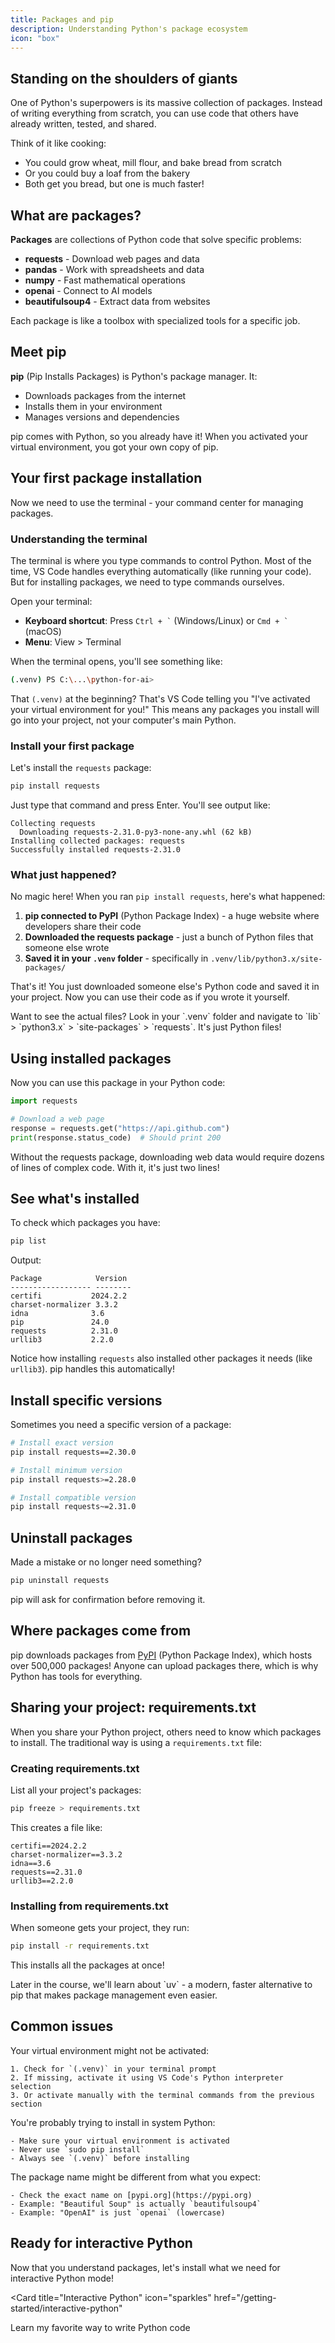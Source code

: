 ```yaml
---
title: Packages and pip
description: Understanding Python's package ecosystem
icon: "box"
---
```


## Standing on the shoulders of giants

One of Python's superpowers is its massive collection of packages. Instead of writing everything from scratch, you can use code that others have already written, tested, and shared.

Think of it like cooking:
- You could grow wheat, mill flour, and bake bread from scratch
- Or you could buy a loaf from the bakery
- Both get you bread, but one is much faster!

## What are packages?

**Packages** are collections of Python code that solve specific problems:

- **requests** - Download web pages and data
- **pandas** - Work with spreadsheets and data
- **numpy** - Fast mathematical operations
- **openai** - Connect to AI models
- **beautifulsoup4** - Extract data from websites

Each package is like a toolbox with specialized tools for a specific job.

## Meet pip

**pip** (Pip Installs Packages) is Python's package manager. It:
- Downloads packages from the internet
- Installs them in your environment
- Manages versions and dependencies

<Note>
  pip comes with Python, so you already have it! When you activated your virtual environment, you got your own copy of pip.
</Note>

## Your first package installation

Now we need to use the terminal - your command center for managing packages. 

### Understanding the terminal

The terminal is where you type commands to control Python. Most of the time, VS Code handles everything automatically (like running your code). But for installing packages, we need to type commands ourselves.

Open your terminal:
- **Keyboard shortcut**: Press `` Ctrl + ` `` (Windows/Linux) or `` Cmd + ` `` (macOS)
- **Menu**: View > Terminal

When the terminal opens, you'll see something like:
```bash
(.venv) PS C:\...\python-for-ai>
```

That `(.venv)` at the beginning? That's VS Code telling you "I've activated your virtual environment for you!" This means any packages you install will go into your project, not your computer's main Python.

### Install your first package

Let's install the `requests` package:

```bash
pip install requests
```

Just type that command and press Enter. You'll see output like:

```
Collecting requests
  Downloading requests-2.31.0-py3-none-any.whl (62 kB)
Installing collected packages: requests
Successfully installed requests-2.31.0
```

### What just happened?

No magic here! When you ran `pip install requests`, here's what happened:

1. **pip connected to PyPI** (Python Package Index) - a huge website where developers share their code
2. **Downloaded the requests package** - just a bunch of Python files that someone else wrote
3. **Saved it in your `.venv` folder** - specifically in `.venv/lib/python3.x/site-packages/`

That's it! You just downloaded someone else's Python code and saved it in your project. Now you can use their code as if you wrote it yourself.

<Tip>
  Want to see the actual files? Look in your `.venv` folder and navigate to `lib` > `python3.x` > `site-packages` > `requests`. It's just Python files!
</Tip>

## Using installed packages

Now you can use this package in your Python code:

```python
import requests

# Download a web page
response = requests.get("https://api.github.com")
print(response.status_code)  # Should print 200
```

Without the requests package, downloading web data would require dozens of lines of complex code. With it, it's just two lines!

## See what's installed

To check which packages you have:

```bash
pip list
```

Output:
```
Package            Version
------------------ --------
certifi           2024.2.2
charset-normalizer 3.3.2
idna              3.6
pip               24.0
requests          2.31.0
urllib3           2.2.0
```

Notice how installing `requests` also installed other packages it needs (like `urllib3`). pip handles this automatically!

## Install specific versions

Sometimes you need a specific version of a package:

```bash
# Install exact version
pip install requests==2.30.0

# Install minimum version
pip install requests>=2.28.0

# Install compatible version
pip install requests~=2.31.0
```

## Uninstall packages

Made a mistake or no longer need something?

```bash
pip uninstall requests
```

pip will ask for confirmation before removing it.

## Where packages come from

pip downloads packages from [PyPI](https://pypi.org/) (Python Package Index), which hosts over 500,000 packages! Anyone can upload packages there, which is why Python has tools for everything.

## Sharing your project: requirements.txt

When you share your Python project, others need to know which packages to install. The traditional way is using a `requirements.txt` file:

### Creating requirements.txt

List all your project's packages:

```bash
pip freeze > requirements.txt
```

This creates a file like:
```
certifi==2024.2.2
charset-normalizer==3.3.2
idna==3.6
requests==2.31.0
urllib3==2.2.0
```

### Installing from requirements.txt

When someone gets your project, they run:

```bash
pip install -r requirements.txt
```

This installs all the packages at once!

<Note>
  Later in the course, we'll learn about `uv` - a modern, faster alternative to pip that makes package management even easier.
</Note>

## Common issues

<AccordionGroup>
  <Accordion title="pip: command not found" icon="circle-exclamation">
    Your virtual environment might not be activated:
    
    1. Check for `(.venv)` in your terminal prompt
    2. If missing, activate it using VS Code's Python interpreter selection
    3. Or activate manually with the terminal commands from the previous section
  </Accordion>
  
  <Accordion title="Permission denied" icon="lock">
    You're probably trying to install in system Python:
    
    - Make sure your virtual environment is activated
    - Never use `sudo pip install`
    - Always see `(.venv)` before installing
  </Accordion>
  
  <Accordion title="Package not found" icon="ban">
    The package name might be different from what you expect:
    
    - Check the exact name on [pypi.org](https://pypi.org)
    - Example: "Beautiful Soup" is actually `beautifulsoup4`
    - Example: "OpenAI" is just `openai` (lowercase)
  </Accordion>
</AccordionGroup>

## Ready for interactive Python

Now that you understand packages, let's install what we need for interactive Python mode!

<Card
  title="Interactive Python"
  icon="sparkles"
  href="/getting-started/interactive-python"
>
  Learn my favorite way to write Python code
</Card>
